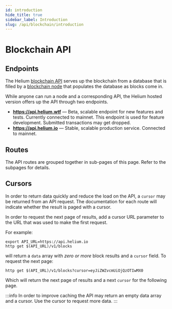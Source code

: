 ```yaml
---
id: introduction
hide_title: true
sidebar_label: Introduction
slug: /api/blockchain/introduction
---
```


# Blockchain API

## Endpoints

The Helium [blockchain API](https://github.com/helium/blockchain-http) serves up
the blockchain from a database that is filled by a
[blockchain node](https://github.com/helium/blockchain-etl) that populates the
database as blocks come in.

While anyone can run a node and a corresponding API, the Helium hosted version
offers up the API through two endpoints.

- **https://api.helium.wtf** — Beta, scalable endpoint for new features and
  tests. Currently connected to mainnet. This endpoint is used for feature
  development. Submitted transactions may get dropped.
- **https://api.helium.io** — Stable, scalable production service. Connected to
  mainnet.

## Routes

The API routes are grouped together in sub-pages of this page. Refer to the
subpages for details.

## Cursors

In order to return data quickly and reduce the load on the API, a `cursor` may
be returned from an API request. The documentation for each route will indicate
whether the result is paged with a cursor.

In order to request the next page of results, add a cursor URL parameter to the URL that
was used to make the first request.

For example:

```text
export API_URL=https://api.helium.io
http get $(API_URL)/v1/blocks
```

will return a `data` array with _zero or more_ block results and a `cursor`
field. To request the next page:

```text
http get $(API_URL)/v1/blocks?cursor=eyJiZWZvcmUiOjQzOTIwMX0
```

Which will return the next page of results and a next `cursor` for the following
page.

:::info
In order to improve caching the API may return an empty data array and a
cursor. Use the cursor to request more data. 
:::
